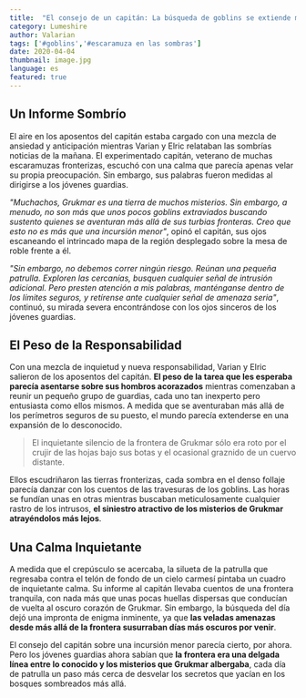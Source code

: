 ```yaml
---
title:  "El consejo de un capitán: La búsqueda de goblins se extiende más allá del borde de Grukmar"
category: Lumeshire
author: Valarian
tags: ['#goblins','#escaramuza en las sombras']
date: 2020-04-04
thumbnail: image.jpg
language: es
featured: true
---
```


## Un Informe Sombrío

El aire en los aposentos del capitán estaba cargado con una mezcla de ansiedad y anticipación mientras Varian y Elric relataban las sombrías noticias de la mañana. El experimentado capitán, veterano de muchas escaramuzas fronterizas, escuchó con una calma que parecía apenas velar su propia preocupación. Sin embargo, sus palabras fueron medidas al dirigirse a los jóvenes guardias.

*"Muchachos, Grukmar es una tierra de muchos misterios. Sin embargo, a menudo, no son más que unos pocos goblins extraviados buscando sustento quienes se aventuran más allá de sus turbias fronteras. Creo que esto no es más que una incursión menor"*, opinó el capitán, sus ojos escaneando el intrincado mapa de la región desplegado sobre la mesa de roble frente a él.

*"Sin embargo, no debemos correr ningún riesgo. Reúnan una pequeña patrulla. Exploren las cercanías, busquen cualquier señal de intrusión adicional. Pero presten atención a mis palabras, manténganse dentro de los límites seguros, y retírense ante cualquier señal de amenaza seria"*, continuó, su mirada severa encontrándose con los ojos sinceros de los jóvenes guardias.

## El Peso de la Responsabilidad

Con una mezcla de inquietud y nueva responsabilidad, Varian y Elric salieron de los aposentos del capitán. **El peso de la tarea que les esperaba parecía asentarse sobre sus hombros acorazados** mientras comenzaban a reunir un pequeño grupo de guardias, cada uno tan inexperto pero entusiasta como ellos mismos. A medida que se aventuraban más allá de los perímetros seguros de su puesto, el mundo parecía extenderse en una expansión de lo desconocido.

> El inquietante silencio de la frontera de Grukmar sólo era roto por el crujir de las hojas bajo sus botas y el ocasional graznido de un cuervo distante.

Ellos escudriñaron las tierras fronterizas, cada sombra en el denso follaje parecía danzar con los cuentos de las travesuras de los goblins. Las horas se fundían unas en otras mientras buscaban meticulosamente cualquier rastro de los intrusos, **el siniestro atractivo de los misterios de Grukmar atrayéndolos más lejos**.

## Una Calma Inquietante

A medida que el crepúsculo se acercaba, la silueta de la patrulla que regresaba contra el telón de fondo de un cielo carmesí pintaba un cuadro de inquietante calma. Su informe al capitán llevaba cuentos de una frontera tranquila, con nada más que unas pocas huellas dispersas que conducían de vuelta al oscuro corazón de Grukmar. Sin embargo, la búsqueda del día dejó una impronta de enigma inminente, ya que **las veladas amenazas desde más allá de la frontera susurraban días más oscuros por venir**.

El consejo del capitán sobre una incursión menor parecía cierto, por ahora. Pero los jóvenes guardias ahora sabían que **la frontera era una delgada línea entre lo conocido y los misterios que Grukmar albergaba**, cada día de patrulla un paso más cerca de desvelar los secretos que yacían en los bosques sombreados más allá.